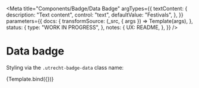 <!--
@license EUPL-1.2
Copyright (c) 2021 Robbert Broersma
-->





<Meta
  title="Components/Badge/Data Badge"
  argTypes={{
    textContent: {
      description: "Text content",
      control: "text",
      defaultValue: "Festivals",
    },
  }}
  parameters={{
    docs: {
      transformSource: (_src, { args }) => Template(args),
    },
    status: {
      type: "WORK IN PROGRESS",
    },
    notes: {
      UX: README,
    },
  }}
/>

# Data badge

Styling via the `.utrecht-badge-data` class name:

<Canvas>
  <Story name="Data badge">{Template.bind({})}</Story>
</Canvas>

<ArgsTable story="Data badge" />

